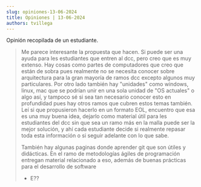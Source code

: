 ```yaml
---
slug: opiniones-13-06-2024
title: Opiniones | 13-06-2024
authors: tvillega
---
```


Opinión recopilada de un estudiante.

> Me parece interesante la propuesta que hacen. Si puede ser una ayuda para les estudiantes que entren al dcc, pero creo que es muy extenso. Hay cosas como partes de computadores que creo que están de sobra pues realmente no se necesita conocer sobre arquitectura para la gran mayoría de ramos dcc excepto algunos muy particulares. Por otro lado también hay "unidades" como windows, linux, mac que se podrían unir en una sola unidad de "OS actuales" o algo así, y tampoco sé si sea tan necesario conocer esto en profundidad pues hay otros ramos que cubren estos temas también. Leí si que propusieron hacerlo en un formato EOL, encuentro que esa es una muy buena idea, dejarlo como material útil para les estudiantes del dcc sin que sea un ramo más en la malla puede ser la mejor solución, y ahí cada estudiante decide si realmente repasar toda esta información o si seguir adelante con lo que sabe.
>
> También hay algunas paginas donde aprender git que son útiles y didácticas. En el ramo de metodologías ágiles de programación entregan material relacionado a eso, además de buenas prácticas para el desarrollo de software
> 
> - E??

